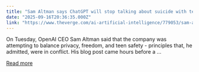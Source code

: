 ```yaml
---
title: "Sam Altman says ChatGPT will stop talking about suicide with teens"
date: "2025-09-16T20:36:35.000Z"
link: "https://www.theverge.com/ai-artificial-intelligence/779053/sam-altman-says-chatgpt-will-stop-talking-about-suicide-with-teens"
---
```


On Tuesday, OpenAI CEO Sam Altman said that the company was attempting to balance privacy, freedom, and teen safety - principles that, he admitted, were in conflict. His blog post came hours before a ...

[Read more](https://www.theverge.com/ai-artificial-intelligence/779053/sam-altman-says-chatgpt-will-stop-talking-about-suicide-with-teens)
